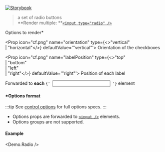 
[![Storybook](https://img.shields.io/badge/Storybook-%23E06A8C?style=flat-square&logo=storybook&labelColor=%23ececec)](https://master--6181962da34217003a0d0018.chromatic.com?path=/story/controls-group-radio--default-control)

> a set of radio buttons<br />
> **Render multiple: **[`<input type="radio" />`](https://developer.mozilla.org/en-US/docs/Web/HTML/Element/input/radio)

<Props>
  <CommonProps />

  <Prop icon="cf.png" name="options" type="object">
    Options to render*
  </Prop>

  <Prop icon="cf.png" name="orientation" type={<>"vertical"<br />| "horizontal"</>} defaultValue='"vertical"'>
    Orientation of the checkboxes
  </Prop>

  <Prop icon="cf.png" name="labelPosition" type={<>"top"<br />| "bottom"<br />| "left"<br />| "right"</>} defaultValue='"right"'>
    Position of each label
  </Prop>

  <Prop icon="html5.png" name="{...props}" type="object">
    Forwarded to <strong>each</strong> <code>{' <input /> '}</code> element
  </Prop>
</Props>

#### *Options format

:::tip
See [control options](./control-options) for full options specs.
:::

- Options props are forwarded to [`<input />`](https://developer.mozilla.org/en-US/docs/Web/HTML/Element/input/radio) elements.
- Options groups are not supported.

#### Example
<Demo.Radio />